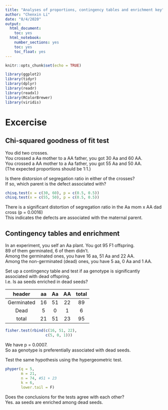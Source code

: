 ---
title: "Analyses of proportions, contingency tables and enrichment key"
author: "Chenxin Li"
date: "8/4/2020"
output:
  html_document:
    toc: yes  
  html_notebook:   
    number_sections: yes    
    toc: yes  
    toc_float: yes
---

```{r setup, include=FALSE}
knitr::opts_chunk$set(echo = TRUE)
```

```{r}
library(ggplot2) 
library(tidyr)
library(dplyr)
library(readr)
library(readxl)
library(RColorBrewer)
library(viridis)
```


# Excercise 
## Chi-squared goodness of fit test
You did two crosses.   
You crossed a Aa mother to a AA father, you got 30 Aa and 60 AA.   
You crossed a AA mother to a Aa father, you got 55 Aa and 50 AA.   
(The expected proportions should be 1:1.)  

Is there distorsion of segregation ratio in either of the crosses?   
If so, which parent is the defect associated with?   

```{r}
chisq.test(x = c(30, 60), p = c(0.5, 0.5))
chisq.test(x = c(55, 50), p = c(0.5, 0.5))
```
There is a significant distortion of segregation ratio in the Aa mom x AA dad cross (p = 0.0016)  
This indicates the defects are associated with the maternal parent.   

## Contingency tables and enrichment 
In an experiment, you self an Aa plant. You got 95 F1 offspring.   
89 of them germinated, 6 of them didn't.  
Among the germinated ones, you have 16 aa, 51 Aa and 22 AA.  
Among the non-germinated (dead) ones, you have 5 aa, 0 Aa and 1 AA.   

Set up a contingency table and test if aa genotype is significantly associated with dead offspring.   
I.e. Is aa seeds enriched in dead seeds?  

|header     | aa    |  Aa    | AA   |  total |   
|:---------:|:-----:|:------:|:----:|:------:|   
|Germinated | 16    |  51    | 22   |  89    |   
|Dead       |  5    |  0     |  1   |   6    |   
|total      | 21    |  51    | 23   |  95    |   

```{r}
fisher.test(rbind(c(16, 51, 22),
                  c(5, 0, 1)))
```
We have p = 0.0007.   
So aa genotype is preferentially associated with dead seeds.    


Test the same hypothesis using the hypergeometric test.   
```{r}
phyper(q = 5,
       m = 21,
       n = 74, #51 + 23
       k = 6,
       lower.tail = F)
```


Does the conclusions for the tests agree with each other?   
Yes. aa seeds are enriched among dead seeds.    
 





 






